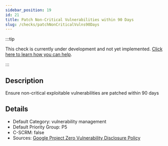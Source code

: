 ```yaml
---
sidebar_position: 19
id: 21
title: Patch Non-Critical Vulnerabilities within 90 Days
slug: /checks/patchNonCriticalVulns90Days
---
```


<!-- BANNER:START -->
:::tip

This check is currently under development and not yet implemented. [Click here to learn how you can help](/contribute).

:::
<!-- BANNER:END -->

<!-- DESCRIPTION:START -->
## Description
Ensure non-critical exploitable vulnerabilities are patched within 90 days
<!-- DESCRIPTION:END -->

<!-- DETAILS:START -->
## Details
- Default Category: vulnerability management
- Default Priority Group: P5
- C-SCRM: false
- Sources: [Google Project Zero Vulnerability Disclosure Policy](https://googleprojectzero.blogspot.com/p/vulnerability-disclosure-policy.html)

<!-- DETAILS:END -->
